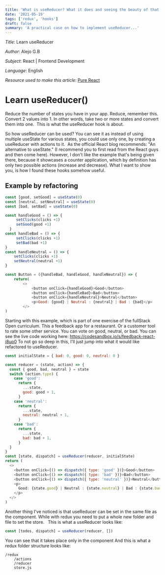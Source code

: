 ```yaml
---
title: 'What is useReducer? What it does and seeing the beauty of that React Hook.'
date: '2021-05-19'
tags: ['redux', 'hooks']
draft: false
summary: 'A practical case on how to implement useReducer...'
---
```


_Title_: Learn useReducer

_Author_: Alejo G.B

_Subject_: React | Frontend Development

_Language_: English

_Resource used to make this article_: [Pure React](https://www.purereact.com/)

# Learn useReducer()

Reduce the number of states you have in your app. Reduce, remember this. Convert 2 values into 1.
In other words, take two or more states and convert them into one.  This is what the useReducer hook is about.

So how useReducer can be used? You can see it as instead of using multiple useState for various states, you could use only one, by creating a useReducer with actions to it.  As the official React blog recommends: "An alternative to useState." (I recommend you to first read from the React guys and then come here). However, I don't like the example that's being given there, because it showcases a counter application, which by definition has only two possible actions (increase and decrease). What I want to show you, is how I found these hooks somehow useful.

## Example by refactoring

```js
const [good, setGood] = useState(0)
const [neutral, setNeutral] = useState(0)
const [bad, setBad] = useState(0)

const handleGood = () => {
     setClicks(clicks +1)
     setGood(good +1)
  }
const handleBad = () => {
     setClicks(clicks +1)
     setBad(bad +1)
}
const handleNeutral = () => {
    setClicks(clicks +1)
    setNeutral(neutral +1)
}

const Button = ({handleBad, handleGood, handleNeutral}) => {
    return(
        <>
            <button onClick={handleGood}>Good</button>
            <button onClick={handleBad}>Bad</button>
            <button onClick={handleNeutral}>Neutral</button>
            <p>Good: {good} | Neutral : {neutral} | Bad : {bad}</p>
        </>
)
```

Starting with this example, which is part of one exercise of the fullStack Open curriculum. This a feedback app for a restaurant. Or a customer tool to rate some other service. You can vote on good, neutral, or bad.
You can see the live code working here: https://codesandbox.io/s/feedback-react-i8up0
To not go so deep in this, I'll just jump into what it would like refactored to useReducer.

```js
const initialState = { bad: 0, good: 0, neutral: 0 }

const reducer = (state, action) => {
  const { good, bad, neutral } = state
  switch (action.type) {
    case 'good':
      return {
        ...state,
        good: good + 1,
      }
    case 'neutral':
      return {
        ...state,
        neutral: neutral + 1,
      }
    case 'bad':
      return {
        ...state,
        bad: bad + 1,
      }
  }
}
const [state, dispatch] = useReducer(reducer, initialState)
return (
  <>
    <button onClick={() => dispatch({ type: 'good' })}>Good</button>
    <button onClick={() => dispatch({ type: 'bad' })}>Bad</button>
    <button onClick={() => dispatch({ type: 'neutral' })}>Neutral</button>
    <p>
      Good: {state.good} | Neutral : {state.neutral} | Bad : {state.bad}
    </p>
  </>
)
```

Another thing I've noticed is that useReducer can be set in the same file as the component. While with redux you need to put a whole new folder and file to set the store.  
This is what a useReducer looks like:

```js
const [todos, dispatch] = useReducer(reducer, [])
```

You can see that it takes place only in the component
And this is what a redux folder structure looks like:

```
/redux
    /actions
    /reducer
    store.js
```

